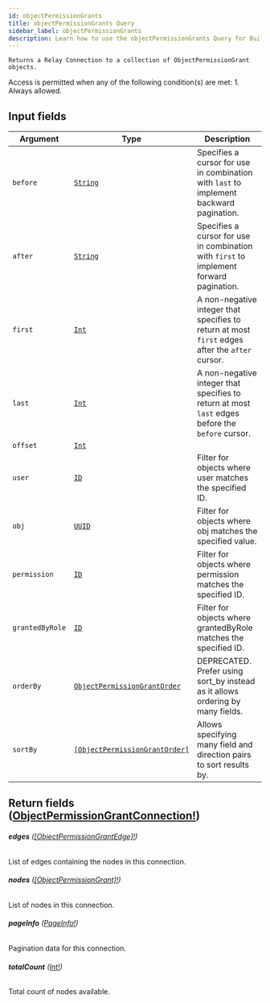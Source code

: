 ```yaml
---
id: objectPermissionGrants
title: objectPermissionGrants Query
sidebar_label: objectPermissionGrants
description: Learn how to use the objectPermissionGrants Query for Builder's API.
---
```


    Returns a Relay Connection to a collection of ObjectPermissionGrant objects.

Access is permitted when any of the following condition(s) are met: 1. Always allowed.

## Input fields

| Argument        | Type                                                                                     | Description                                                                                      |
| --------------- | ---------------------------------------------------------------------------------------- | ------------------------------------------------------------------------------------------------ |
| `before`        | [`String`](/composer/builder/api/schema/scalar/String.mdx)                                                 | Specifies a cursor for use in combination with `last` to implement backward pagination.          |
| `after`         | [`String`](/composer/builder/api/schema/scalar/String.mdx)                                                 | Specifies a cursor for use in combination with `first` to implement forward pagination.          |
| `first`         | [`Int`](/composer/builder/api/schema/scalar/Int.mdx)                                                       | A non-negative integer that specifies to return at most `first` edges after the `after` cursor.  |
| `last`          | [`Int`](/composer/builder/api/schema/scalar/Int.mdx)                                                       | A non-negative integer that specifies to return at most `last` edges before the `before` cursor. |
| `offset`        | [`Int`](/composer/builder/api/schema/scalar/Int.mdx)                                                       |                                                                                                  |
| `user`          | [`ID`](/composer/builder/api/schema/scalar/ID.mdx)                                                         | Filter for objects where user matches the specified ID.                                          |
| `obj`           | [`UUID`](/composer/builder/api/schema/scalar/UUID.mdx)                                                     | Filter for objects where obj matches the specified value.                                        |
| `permission`    | [`ID`](/composer/builder/api/schema/scalar/ID.mdx)                                                         | Filter for objects where permission matches the specified ID.                                    |
| `grantedByRole` | [`ID`](/composer/builder/api/schema/scalar/ID.mdx)                                                         | Filter for objects where grantedByRole matches the specified ID.                                 |
| `orderBy`       | [`ObjectPermissionGrantOrder`](/composer/builder/api/schema/input_object/ObjectPermissionGrantOrder.mdx)   | DEPRECATED. Prefer using sort_by instead as it allows ordering by many fields.                   |
| `sortBy`        | [`[ObjectPermissionGrantOrder]`](/composer/builder/api/schema/input_object/ObjectPermissionGrantOrder.mdx) | Allows specifying many field and direction pairs to sort results by.                             |

## Return fields ([ObjectPermissionGrantConnection!](/composer/builder/api/schema/object/ObjectPermissionGrantConnection.mdx))

###### <b>edges</b> ([[ObjectPermissionGrantEdge]!](/composer/builder/api/schema/object/ObjectPermissionGrantEdge.mdx))

List of edges containing the nodes in this connection.

###### <b>nodes</b> ([[ObjectPermissionGrant]!](/composer/builder/api/schema/object/ObjectPermissionGrant.mdx))

List of nodes in this connection.

###### <b>pageInfo</b> ([PageInfo!](/composer/builder/api/schema/object/PageInfo.mdx))

Pagination data for this connection.

###### <b>totalCount</b> ([Int!](/composer/builder/api/schema/scalar/Int.mdx))

Total count of nodes available.
